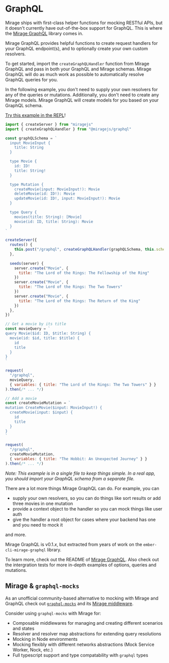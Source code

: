 # GraphQL

Mirage ships with first-class helper functions for mocking RESTful APIs, but it doesn't currently have out-of-the-box support for GraphQL. This is where the [Mirage GraphQL](https://github.com/miragejs/graphql) library comes in.

Mirage GraphQL provides helpful functions to create request handlers for your GraphQL endpoint(s), and to optionally create your own custom resolvers.

To get started, import the `createGraphQLHandler` function from Mirage GraphQL and pass in both your GraphQL and Mirage schemas. Mirage GraphQL will do as much work as possible to automatically resolve GraphQL queries for you.

In the following example, you don't need to supply your own resolvers for any of the queries or mutations. Additionally, you don't need to create any Mirage models. Mirage GraphQL will create models for you based on your GraphQL schema.

<a href="https://miragejs.com/repl/v2/48fda9b330" target="_blank">Try this example in the REPL</a>!

```js
import { createServer } from "miragejs"
import { createGraphQLHandler } from "@miragejs/graphql"

const graphQLSchema = `
  input MovieInput {
    title: String
  }

  type Movie {
    id: ID!
    title: String!
  }

  type Mutation {
    createMovie(input: MovieInput!): Movie
    deleteMovie(id: ID!): Movie
    updateMovie(id: ID!, input: MovieInput!): Movie
  }

  type Query {
    movies(title: String): [Movie]
    movie(id: ID, title: String): Movie
  }
`

createServer({
  routes() {
    this.post("/graphql", createGraphQLHandler(graphQLSchema, this.schema))
  },
  
  seeds(server) {
    server.create("Movie", {
      title: "The Lord of the Rings: The Fellowship of the Ring"
    })
    server.create("Movie", {
      title: "The Lord of the Rings: The Two Towers"
    })
    server.create("Movie", {
      title: "The Lord of the Rings: The Return of the King"
    })
  },
})

// Get a movie by its title
const movieQuery = `
query Movie($id: ID, $title: String) {
  movie(id: $id, title: $title) {
    id
    title
  }
}
`

request(
  "/graphql",
  movieQuery,
  { variables: { title: "The Lord of the Rings: The Two Towers" } }
).then(/* ... */)

// Add a movie
const createMovieMutation = `
mutation CreateMovie($input: MovieInput!) {
  createMovie(input: $input) {
    id
    title
  }
}
`

request(
  "/graphql",
  createMovieMutation,
  { variables: { title: "The Hobbit: An Unexpected Journey" } }
).then(/* ... */)
```

*Note: This example is in a single file to keep things simple. In a real app, you should import your GraphQL schema from a separate file.*

There are a lot more things Mirage GraphQL can do. For example, you can

* supply your own resolvers, so you can do things like sort results or add three movies in one mutation
* provide a context object to the handler so you can mock things like user auth
* give the handler a root object for cases where your backend has one and you need to mock it

and more.

Mirage GraphQL is v0.1.*x*, but extracted from years of work on the `ember-cli-mirage-graphql` library.

To learn more, check out the README of [Mirage GraphQL](https://github.com/miragejs/graphql). Also check out the intergration tests for more in-depth examples of options, queries and mutations.

## Mirage & `graphql-mocks`

As an unofficial community-based alternative to mocking with Mirage and GraphQL check out [`graphql-mocks`](https://www.graphql-mocks.com) and its [Mirage middleware](https://www.graphql-mocks.com/docs/guides/mirage-js).

Consider using `graphql-mocks` with Mirage for:
* Composable middlewares for managing and creating different scenarios and states
* Resolver and resolver map abstractions for extending query resolutions
* Mocking in Node environments
* Mocking flexibly with different networks abstractions (Mock Service Worker, Nock, etc.)
* Full typescript support and type compatability with `graphql` types
